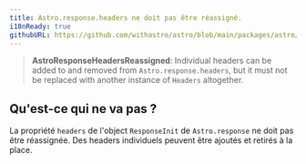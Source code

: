 ```yaml
---
title: Astro.response.headers ne doit pas être réassigné.
i18nReady: true
githubURL: https://github.com/withastro/astro/blob/main/packages/astro/src/core/errors/errors-data.ts
---
```


> **AstroResponseHeadersReassigned**: Individual headers can be added to and removed from `Astro.response.headers`, but it must not be replaced with another instance of `Headers` altogether.

## Qu'est-ce qui ne va pas ?
La propriété `headers` de l'object `ResponseInit` de `Astro.response` ne doit pas être réassignée. Des headers individuels peuvent être ajoutés et retirés à la place.
